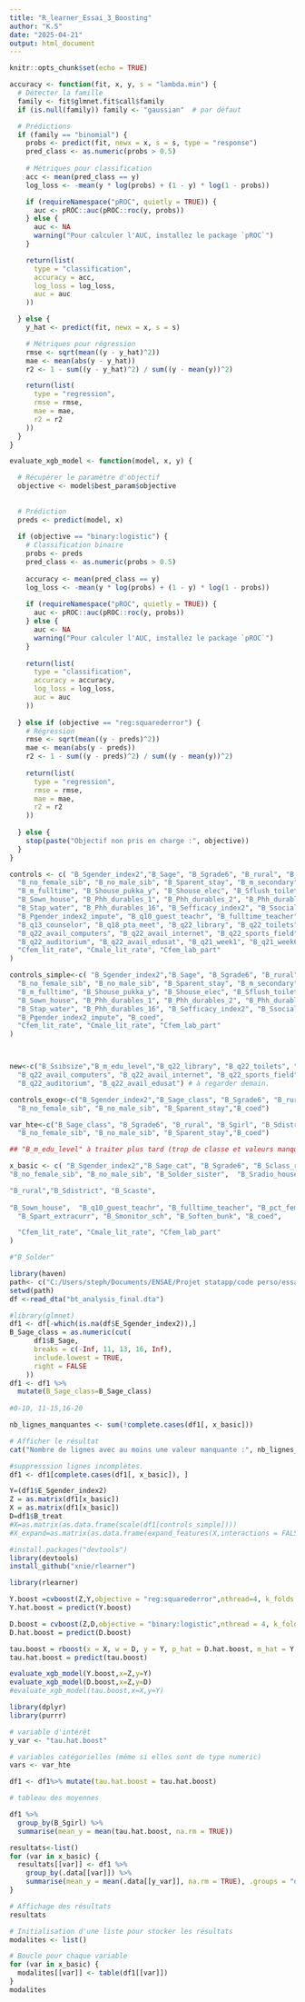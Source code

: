 ---
title: "R_learner_Essai_3_Boosting"
author: "K.S"
date: "2025-04-21"
output: html_document
---

```{r setup, include=FALSE}
knitr::opts_chunk$set(echo = TRUE)
```

```{r}
accuracy <- function(fit, x, y, s = "lambda.min") {
  # Détecter la famille
  family <- fit$glmnet.fit$call$family
  if (is.null(family)) family <- "gaussian"  # par défaut

  # Prédictions
  if (family == "binomial") {
    probs <- predict(fit, newx = x, s = s, type = "response")
    pred_class <- as.numeric(probs > 0.5)
    
    # Métriques pour classification
    acc <- mean(pred_class == y)
    log_loss <- -mean(y * log(probs) + (1 - y) * log(1 - probs))

    if (requireNamespace("pROC", quietly = TRUE)) {
      auc <- pROC::auc(pROC::roc(y, probs))
    } else {
      auc <- NA
      warning("Pour calculer l'AUC, installez le package `pROC`")
    }

    return(list(
      type = "classification",
      accuracy = acc,
      log_loss = log_loss,
      auc = auc
    ))

  } else {
    y_hat <- predict(fit, newx = x, s = s)

    # Métriques pour régression
    rmse <- sqrt(mean((y - y_hat)^2))
    mae <- mean(abs(y - y_hat))
    r2 <- 1 - sum((y - y_hat)^2) / sum((y - mean(y))^2)

    return(list(
      type = "regression",
      rmse = rmse,
      mae = mae,
      r2 = r2
    ))
  }
}
```

```{r}
evaluate_xgb_model <- function(model, x, y) {

  # Récupérer le paramètre d'objectif
  objective <- model$best_param$objective
  
  
  # Prédiction
  preds <- predict(model, x)
  
  if (objective == "binary:logistic") {
    # Classification binaire
    probs <- preds
    pred_class <- as.numeric(probs > 0.5)
    
    accuracy <- mean(pred_class == y)
    log_loss <- -mean(y * log(probs) + (1 - y) * log(1 - probs))
    
    if (requireNamespace("pROC", quietly = TRUE)) {
      auc <- pROC::auc(pROC::roc(y, probs))
    } else {
      auc <- NA
      warning("Pour calculer l'AUC, installez le package `pROC`")
    }
    
    return(list(
      type = "classification",
      accuracy = accuracy,
      log_loss = log_loss,
      auc = auc
    ))
    
  } else if (objective == "reg:squarederror") {
    # Régression
    rmse <- sqrt(mean((y - preds)^2))
    mae <- mean(abs(y - preds))
    r2 <- 1 - sum((y - preds)^2) / sum((y - mean(y))^2)
    
    return(list(
      type = "regression",
      rmse = rmse,
      mae = mae,
      r2 = r2
    ))
    
  } else {
    stop(paste("Objectif non pris en charge :", objective))
  }
}
```



```{r}
controls <- c( "B_Sgender_index2","B_Sage", "B_Sgrade6", "B_rural", "B_Sgirl", "B_Sdistrict", "B_Scaste_sc", "B_Scaste_st", "B_Smuslim",
  "B_no_female_sib", "B_no_male_sib", "B_Sparent_stay", "B_m_secondary", "B_m_parttime",
  "B_m_fulltime", "B_Shouse_pukka_y", "B_Shouse_elec", "B_Sflush_toilet", "B_Snonflush_toilet",
  "B_Sown_house", "B_Phh_durables_1", "B_Phh_durables_2", "B_Phh_durables_7", "B_Snewspaper_house",
  "B_Stap_water", "B_Phh_durables_16", "B_Sefficacy_index2", "B_Ssocial_scale",
  "B_Pgender_index2_impute", "B_q10_guest_teachr", "B_fulltime_teacher", "B_pct_female_teacher",
  "B_q13_counselor", "B_q18_pta_meet", "B_q22_library", "B_q22_toilets", "B_q22_electricity",
  "B_q22_avail_computers", "B_q22_avail_internet", "B_q22_sports_field", "B_q22_mid_meal",
  "B_q22_auditorium", "B_q22_avail_edusat", "B_q21_week1", "B_q21_week6", "B_coed",
  "Cfem_lit_rate", "Cmale_lit_rate", "Cfem_lab_part"
)

controls_simple<-c( "B_Sgender_index2","B_Sage", "B_Sgrade6", "B_rural", "B_Sgirl", "B_Sdistrict", "B_Scaste_sc", "B_Scaste_st", "B_Smuslim",
  "B_no_female_sib", "B_no_male_sib", "B_Sparent_stay", "B_m_secondary", "B_m_parttime",
  "B_m_fulltime", "B_Shouse_pukka_y", "B_Shouse_elec", "B_Sflush_toilet", "B_Snonflush_toilet",
  "B_Sown_house", "B_Phh_durables_1", "B_Phh_durables_2", "B_Phh_durables_7", "B_Snewspaper_house",
  "B_Stap_water", "B_Phh_durables_16", "B_Sefficacy_index2", "B_Ssocial_scale",
  "B_Pgender_index2_impute", "B_coed",
  "Cfem_lit_rate", "Cmale_lit_rate", "Cfem_lab_part"
)



new<-c("B_Ssibsize","B_m_edu_level","B_q22_library", "B_q22_toilets", "B_q22_electricity",
  "B_q22_avail_computers", "B_q22_avail_internet", "B_q22_sports_field", "B_q22_mid_meal",
  "B_q22_auditorium", "B_q22_avail_edusat") # à regarder demain.

controls_exog<-c("B_Sgender_index2","B_Sage_class", "B_Sgrade6", "B_rural", "B_Sgirl", "B_Sdistrict", "B_Scaste_sc", "B_Scaste_st", "B_Smuslim",
  "B_no_female_sib", "B_no_male_sib", "B_Sparent_stay","B_coed")

var_hte<-c("B_Sage_class", "B_Sgrade6", "B_rural", "B_Sgirl", "B_Sdistrict", "B_Scaste_sc", "B_Scaste_st", "B_Smuslim",
  "B_no_female_sib", "B_no_male_sib", "B_Sparent_stay","B_coed")

## "B_m_edu_level" à traiter plus tard (trop de classe et valeurs manquantes aussi)

x_basic <- c( "B_Sgender_index2","B_Sage_cat", "B_Sgrade6", "B_Sclass_rank_high", "B_Sgirl", "B_Shh_size", 
"B_no_female_sib", "B_no_male_sib", "B_Solder_sister",  "B_Sradio_house",          

"B_rural","B_Sdistrict", "B_Scaste",
  
"B_Sown_house",  "B_q10_guest_teachr", "B_fulltime_teacher", "B_pct_female_teacher",
  "B_Spart_extracurr", "B_Smonitor_sch", "B_Soften_bunk", "B_coed",

  "Cfem_lit_rate", "Cmale_lit_rate", "Cfem_lab_part"
)

#"B_Solder"
```

```{r}
library(haven)
path<- c("C:/Users/steph/Documents/ENSAE/Projet statapp/code perso/essai R")
setwd(path)
df <-read_dta("bt_analysis_final.dta")
```

```{r}
#library(glmnet)
df1 <- df[-which(is.na(df$E_Sgender_index2)),]
B_Sage_class = as.numeric(cut(
      df1$B_Sage,
      breaks = c(-Inf, 11, 13, 16, Inf),
      include.lowest = TRUE,
      right = FALSE
    ))
df1 <- df1 %>%
  mutate(B_Sage_class=B_Sage_class)
  
#0-10, 11-15,16-20

```


```{r}
nb_lignes_manquantes <- sum(!complete.cases(df1[, x_basic]))

# Afficher le résultat
cat("Nombre de lignes avec au moins une valeur manquante :", nb_lignes_manquantes, "\n")
```

```{r}
#suppresssion lignes incomplètes.
df1 <- df1[complete.cases(df1[, x_basic]), ]
```

```{r}
Y=(df1$E_Sgender_index2)
Z = as.matrix(df1[x_basic])
X = as.matrix(df1[x_basic])
D=df1$B_treat
#X=as.matrix(as.data.frame(scale(df1[controls_simple])))
#X_expand=as.matrix(as.data.frame(expand_features(X,interactions = FALSE)))
```


```{r}
#install.packages("devtools") 
library(devtools) 
install_github("xnie/rlearner")
```

```{r}
library(rlearner)
```

```{r}
Y.boost =cvboost(Z,Y,objective = "reg:squarederror",nthread=4, k_folds = 5,ntrees_max = 1000)
Y.hat.boost = predict(Y.boost)

D.boost = cvboost(Z,D,objective = "binary:logistic",nthread = 4, k_folds = 5,ntrees_max = 250) #avec 500 arbres il classfie parfaitement
D.hat.boost = predict(D.boost)

tau.boost = rboost(x = X, w = D, y = Y, p_hat = D.hat.boost, m_hat = Y.hat.boost, nthread = 4,ntrees_max = 750)
tau.hat.boost = predict(tau.boost)

```


```{r}
evaluate_xgb_model(Y.boost,x=Z,y=Y)
evaluate_xgb_model(D.boost,x=Z,y=D)
#evaluate_xgb_model(tau.boost,x=X,y=Y)
```


```{r}
library(dplyr)
library(purrr)

# variable d'intérêt
y_var <- "tau.hat.boost"

# variables catégorielles (même si elles sont de type numeric)
vars <- var_hte

df1 <- df1%>% mutate(tau.hat.boost = tau.hat.boost)

# tableau des moyennes 


```

```{r}
df1 %>%
  group_by(B_Sgirl) %>%
  summarise(mean_y = mean(tau.hat.boost, na.rm = TRUE))
```


```{r}
resultats<-list()
for (var in x_basic) {
  resultats[[var]] <- df1 %>%
    group_by(.data[[var]]) %>%
    summarise(mean_y = mean(.data[[y_var]], na.rm = TRUE), .groups = "drop")
}

# Affichage des résultats
resultats
```

```{r}


# Initialisation d'une liste pour stocker les résultats
modalites <- list()

# Boucle pour chaque variable
for (var in x_basic) {
  modalites[[var]] <- table(df1[[var]])
}
modalites
```

